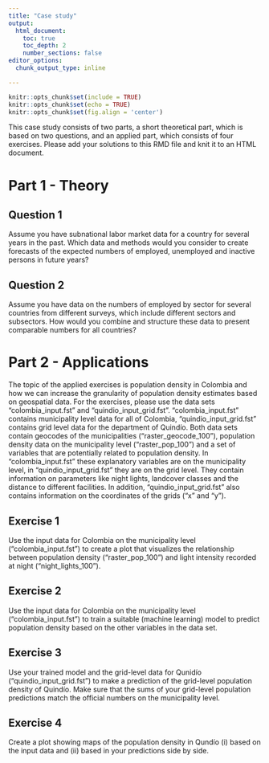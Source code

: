 ```yaml
---
title: "Case study"
output: 
  html_document:
    toc: true
    toc_depth: 2
    number_sections: false
editor_options: 
  chunk_output_type: inline

---
```


```r
knitr::opts_chunk$set(include = TRUE)
knitr::opts_chunk$set(echo = TRUE)
knitr::opts_chunk$set(fig.align = 'center')

```

This case study consists of two parts, a short theoretical part, which is based on two questions, and an applied part, which consists of four exercises. Please add your solutions to this RMD file and knit it to an HTML document.

# Part 1 - Theory

## Question 1

Assume you have subnational labor market data for a country for several years in the past. Which data and methods would you consider to create forecasts of the expected numbers of employed, unemployed and inactive persons in future years?

## Question 2

Assume you have data on the numbers of employed by sector for several countries from different surveys, which include different sectors and subsectors. How would you combine and structure these data to present comparable numbers for all countries?

# Part 2 - Applications

The topic of the applied exercises is population density in Colombia and how we can increase the granularity of population density estimates based on geospatial data. For the exercises, please use the data sets "colombia_input.fst" and "quindio_input_grid.fst". "colombia_input.fst" contains municipality level data for all of Colombia, "quindio_input_grid.fst" contains grid level data for the department of Quindío. Both data sets contain geocodes of the municipalities ("raster_geocode_100"), population density data on the municipality level ("raster_pop_100") and a set of variables that are potentially related to population density. In "colombia_input.fst" these explanatory variables are on the municipality level, in "quindio_input_grid.fst" they are on the grid level. They contain information on parameters like night lights, landcover classes and the distance to different facilities. In addition, "quindio_input_grid.fst" also contains information on the coordinates of the grids ("x" and "y").

## Exercise 1

Use the input data for Colombia on the municipality level ("colombia_input.fst") to create a plot that visualizes the relationship between population density ("raster_pop_100") and light intensity recorded at night ("night_lights_100").

## Exercise 2

Use the input data for Colombia on the municipality level ("colombia_input.fst") to train a suitable (machine learning) model to predict population density based on the other variables in the data set.

## Exercise 3

Use your trained model and the grid-level data for Qunidío ("quindio_input_grid.fst") to make a prediction of the grid-level population density of Quindío. Make sure that the sums of your grid-level population predictions match the official numbers on the municipality level.

## Exercise 4

Create a plot showing maps of the population density in Qundío (i) based on the input data and (ii) based in your predictions side by side.






<br>
<br>
<br>
<br>

